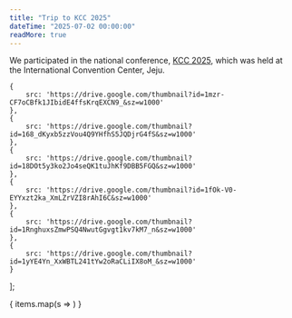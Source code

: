 ```yaml
---
title: "Trip to KCC 2025"
dateTime: "2025-07-02 00:00:00"
readMore: true
---
```

We participated in the national conference, [KCC 2025](https://www.kiise.or.kr/conference/kcc/2025/), which was held at the International Convention Center, Jeju.


    {
        src: 'https://drive.google.com/thumbnail?id=1mzr-CF7oCBfk1JIbidE4ffsKrqEXCN9_&sz=w1000'
    },
    {
        src: 'https://drive.google.com/thumbnail?id=168_dKyxb5zzVou4Q9YHfhS5JQDjrG4fS&sz=w1000'
    },
    {
        src: 'https://drive.google.com/thumbnail?id=18DOt5y3ko2Jo4seQK1tuJhKf9DBB5FGQ&sz=w1000'
    },
    {
        src: 'https://drive.google.com/thumbnail?id=1fOk-V0-EYYxzt2ka_XmLZrVZI8rAhI6C&sz=w1000'
    },
    {
        src: 'https://drive.google.com/thumbnail?id=1RnghuxsZmwPSQ4NwutGgvgt1kv7kM7_n&sz=w1000'
    },
    {
        src: 'https://drive.google.com/thumbnail?id=1yYE4Yn_XxWBTL241tYw2oRaCLiIX8oM_&sz=w1000'
    }
];

<div className='mt-6 grid grid-cols-1'>
    {
        items.map(s => <PhotoItem title={s.title} src={s.src}/>)
    }
</div>
